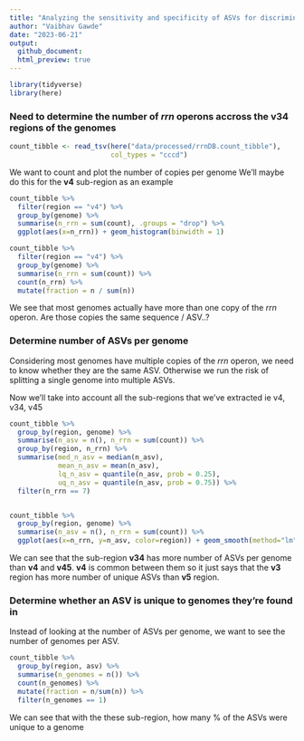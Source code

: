 ```yaml
---
title: "Analyzing the sensitivity and specificity of ASVs for discriminating between genomes"
author: "Vaibhav Gawde"
date: "2023-06-21"
output: 
  github_document:
  html_preview: true
---
```


```r
library(tidyverse)
library(here)
```

### Need to determine the number of *rrn* operons accross the v34 regions of the genomes

```r
count_tibble <- read_tsv(here("data/processed/rrnDB.count_tibble"), 
                         col_types = "cccd")
```

We want to count and plot the number of copies per genome
We'll maybe do this for the **v4** sub-region as an example

```r
count_tibble %>% 
  filter(region == "v4") %>% 
  group_by(genome) %>% 
  summarise(n_rrn = sum(count), .groups = "drop") %>% 
  ggplot(aes(x=n_rrn)) + geom_histogram(binwidth = 1)

count_tibble %>% 
  filter(region == "v4") %>% 
  group_by(genome) %>% 
  summarise(n_rrn = sum(count)) %>% 
  count(n_rrn) %>% 
  mutate(fraction = n / sum(n))
```
We see that most genomes actually have more than one copy of the *rrn* operon. Are those copies the same sequence / ASV..?

### Determine number of ASVs per genome

Considering most genomes have multiple copies of the *rrn* operon, we need to know whether they are the same ASV. Otherwise we run the risk of splitting a single genome into multiple ASVs.

Now we'll take into account all the sub-regions that we've extracted ie v4, v34, v45
```r
count_tibble %>% 
  group_by(region, genome) %>% 
  summarise(n_asv = n(), n_rrn = sum(count)) %>% 
  group_by(region, n_rrn) %>% 
  summarise(med_n_asv = median(n_asv),
            mean_n_asv = mean(n_asv),
            lq_n_asv = quantile(n_asv, prob = 0.25),
            uq_n_asv = quantile(n_asv, prob = 0.75)) %>% 
  filter(n_rrn == 7)


count_tibble %>% 
  group_by(region, genome) %>% 
  summarise(n_asv = n(), n_rrn = sum(count)) %>% 
  ggplot(aes(x=n_rrn, y=n_asv, color=region)) + geom_smooth(method="lm")
```

We can see that the sub-region **v34** has more number of ASVs per genome than **v4** and **v45**. **v4** is common between them so it just says that the **v3** region has more number of unique ASVs than **v5** region.

### Determine whether an ASV is unique to genomes they're found in

Instead of looking at the number of ASVs per genome, we want to see the number of genomes per ASV.

```r
count_tibble %>% 
  group_by(region, asv) %>% 
  summarise(n_genomes = n()) %>% 
  count(n_genomes) %>% 
  mutate(fraction = n/sum(n)) %>% 
  filter(n_genomes == 1)
```

We can see that with the these sub-region, how many % of the ASVs were unique to a genome
